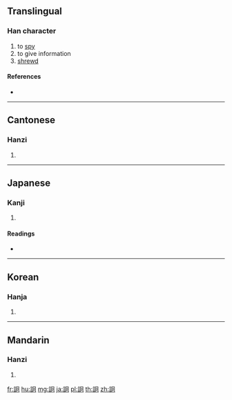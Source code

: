 {{character info/new}}
{{also|诇}}
==Translingual==

===Han character===
{{Han char|rn=149|rad=言|as=05|sn=12|four=07620|canj=XYRBR,YRBR}}

# to [[spy]]
# to give information
# [[shrewd]]

====References====
* {{Han ref|kx=1155.120|dkj=35386|dj=1621.030|hdz=63954.060|uh=8A57|ud=35415|bh=DBDB|bd=56283}}

----

==Cantonese==

===Hanzi===
{{yue-hanzi|jyut=|y=gwing2|sim=诇}}

# {{defn|lang=yue|sort=言05}}

----

==Japanese==

===Kanji===
{{ja-kanji|grade=|rs=言05}}

# {{defn|lang=ja|sort=言05}}

====Readings====
* {{ja-readings|on=[[きょう]] (kyō), [[ちょう]] (chō), [[けい]] (kei)|kun=[[さぐる]] (saguru)|nanori=}}

----

==Korean==

===Hanja===
{{ko-hanja|hangeul=형|eumhun=|rv=hyeong|mr=hyŏng|y=hyeng}}

# {{defn|lang=ko|sort=言05}}

----

==Mandarin==

===Hanzi===
{{cmn-hanzi|sim=诇|pin=[[xiòng]] ([[xiong4]])|wg=hsiung<sup>4</sup>}}

# {{defn|lang=cmn|sort=言05}}

[[fr:詗]]
[[hu:詗]]
[[mg:詗]]
[[ja:詗]]
[[pl:詗]]
[[th:詗]]
[[zh:詗]]
